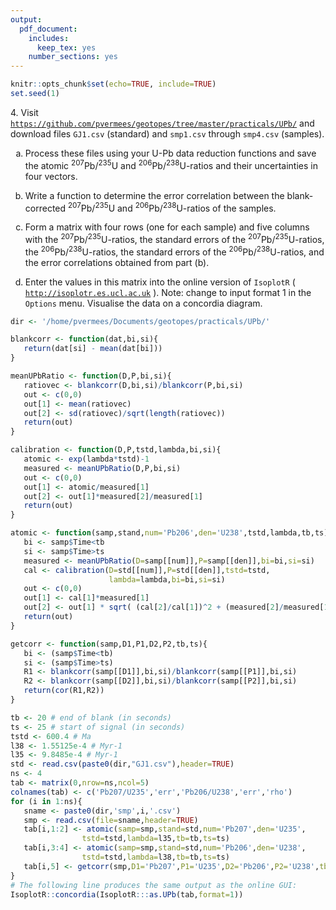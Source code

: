 ```yaml
---
output:
  pdf_document:
    includes:
      keep_tex: yes
    number_sections: yes
---
```


```r
knitr::opts_chunk$set(echo=TRUE, include=TRUE)
set.seed(1)
```
\newif\ifsol
\soltrue
\pagestyle{empty}
4\. Visit [`https://github.com/pvermees/geotopes/tree/master/practicals/UPb/`](https://github.com/pvermees/geotopes/tree/master/practicals/UPb/) and download
files `GJ1.csv` (standard) and `smp1.csv` through `smp4.csv` (samples).

   (a) Process these files using your U-Pb data reduction functions
   and save the atomic ^207^Pb/^235^U and ^206^Pb/^238^U-ratios and their
   uncertainties in four vectors.

   (b) Write a function to determine the error correlation between
   the blank-corrected ^207^Pb/^235^U and ^206^Pb/^238^U-ratios
   of the samples.

   (c) Form a matrix with four rows (one for each sample) and
   five columns with the ^207^Pb/^235^U-ratios, the standard errors
   of the ^207^Pb/^235^U-ratios, the ^206^Pb/^238^U-ratios,
   the standard errors of the ^206^Pb/^238^U-ratios,
   and the error correlations obtained from part (b).

   (d) Enter the values in this matrix into the online version of
   `IsoplotR` (
   [`http://isoplotr.es.ucl.ac.uk`](http://isoplotr.es.ucl.ac.uk) ).
   Note: change to input format 1 in the `Options` menu. Visualise
   the data on a concordia diagram.
   
   ```r
   dir <- '/home/pvermees/Documents/geotopes/practicals/UPb/'

   blankcorr <- function(dat,bi,si){
      return(dat[si] - mean(dat[bi]))
   }

   meanUPbRatio <- function(D,P,bi,si){
      ratiovec <- blankcorr(D,bi,si)/blankcorr(P,bi,si)
      out <- c(0,0)
      out[1] <- mean(ratiovec)
      out[2] <- sd(ratiovec)/sqrt(length(ratiovec))
      return(out)
   }

   calibration <- function(D,P,tstd,lambda,bi,si){
      atomic <- exp(lambda*tstd)-1
      measured <- meanUPbRatio(D,P,bi,si)
      out <- c(0,0)
      out[1] <- atomic/measured[1]
      out[2] <- out[1]*measured[2]/measured[1]
      return(out)
   }

   atomic <- function(samp,stand,num='Pb206',den='U238',tstd,lambda,tb,ts){
      bi <- samp$Time<tb
      si <- samp$Time>ts
      measured <- meanUPbRatio(D=samp[[num]],P=samp[[den]],bi=bi,si=si)
      cal <- calibration(D=std[[num]],P=std[[den]],tstd=tstd,
                         lambda=lambda,bi=bi,si=si)
      out <- c(0,0)
      out[1] <- cal[1]*measured[1]
      out[2] <- out[1] * sqrt( (cal[2]/cal[1])^2 + (measured[2]/measured[1])^2 )
      return(out)
   }

   getcorr <- function(samp,D1,P1,D2,P2,tb,ts){
      bi <- (samp$Time<tb)
      si <- (samp$Time>ts)
      R1 <- blankcorr(samp[[D1]],bi,si)/blankcorr(samp[[P1]],bi,si)
      R2 <- blankcorr(samp[[D2]],bi,si)/blankcorr(samp[[P2]],bi,si)
      return(cor(R1,R2))
   }

   tb <- 20 # end of blank (in seconds)
   ts <- 25 # start of signal (in seconds)
   tstd <- 600.4 # Ma
   l38 <- 1.55125e-4 # Myr-1
   l35 <- 9.8485e-4 # Myr-1
   std <- read.csv(paste0(dir,"GJ1.csv"),header=TRUE)
   ns <- 4
   tab <- matrix(0,nrow=ns,ncol=5)
   colnames(tab) <- c('Pb207/U235','err','Pb206/U238','err','rho')
   for (i in 1:ns){
      sname <- paste0(dir,'smp',i,'.csv')
      smp <- read.csv(file=sname,header=TRUE)
      tab[i,1:2] <- atomic(samp=smp,stand=std,num='Pb207',den='U235',
		           tstd=tstd,lambda=l35,tb=tb,ts=ts)
      tab[i,3:4] <- atomic(samp=smp,stand=std,num='Pb206',den='U238',
		           tstd=tstd,lambda=l38,tb=tb,ts=ts)
      tab[i,5] <- getcorr(smp,D1='Pb207',P1='U235',D2='Pb206',P2='U238',tb=tb,ts=ts)
   }
   # The following line produces the same output as the online GUI:
   IsoplotR::concordia(IsoplotR:::as.UPb(tab,format=1))
   ```
